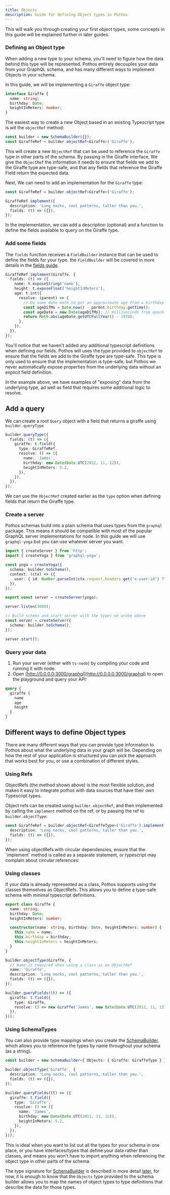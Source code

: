 ```yaml
---
title: Objects
description: Guide for defining Object types in Pothos
---
```


This will walk you through creating your first object types, some concepts in this guide will be
explained further in later guides.

### Defining an Object type

When adding a new type to your schema, you'll need to figure how the data behind this type will be
represented. Pothos entirely decouples your data from your GraphQL schema, and has many different
ways to implement Objects in your schema.

In this guide, we will be implementing a `Giraffe` object type:

```typescript
interface Giraffe {
  name: string;
  birthday: Date;
  heightInMeters: number;
}
```

The easiest way to create a new Object based in an existing Typescript type is wit the `objectRef`
method:

```typescript
const builder = new SchemaBuilder({});
const GiraffeRef = builder.objectRef<Giraffe>('Giraffe');
```

This will create a new `ObjectRef` that can be used to reference the `Giraffe` type in other parts
of the schema. By passing in the Giraffe interface, We give the `ObjectRef` the information it needs
to ensure that fields we add to the Giraffe type are type-safe, and that any fields that reference
the Giraffe Field return the expected data.

Next, We can need to add an implementation for the `Giraffe` type:

```typescript
const GiraffeRef = builder.objectRef<Giraffe>('Giraffe');

GiraffeRef.implement({
  description: 'Long necks, cool patterns, taller than you.',
  fields: (t) => ({}),
});
```

In the implementation, we can add a description (optional) and a function to define the fields
available to query on the Giraffe type.

### Add some fields

The `fields` function receives a `FieldBuilder` instance that can be used to define the fields for
your type. the `FieldBuilder` will be covered in more details in the [fields guide](./fields).

```typescript
GiraffeRef.implement(Giraffe, {
  fields: (t) => ({
    name: t.exposeString('name'),
    height: t.exposeFloat('heightInMeters'),
    age: t.int({
      resolve: (parent) => {
        // Do some date math to get an approximate age from a birthday
        const ageDifMs = Date.now() - parent.birthday.getTime();
        const ageDate = new Date(ageDifMs); // milliseconds from epoch
        return Math.abs(ageDate.getUTCFullYear() - 1970);
      },
    }),
  }),
});
```

You'll notice that we haven't added any additional typescript definitions when defining our fields.
Pothos will uses the type provided to `objectRef` to ensure that the fields we add to the Giraffe
type are type-safe. This type is only used to ensure that the implementation is type-safe, but
Pothos we never automatically expose properties from the underlying data without an explicit field
definition.

In the example above, we have examples of "exposing" data from the underlying type, ad well as field
that requires some additional logic to resolve.

## Add a query

We can create a root `Query` object with a field that returns a giraffe using `builder.queryType`

```typescript
builder.queryType({
  fields: (t) => ({
    giraffe: t.field({
      type: GiraffeRef,
      resolve: () => ({
        name: 'James',
        birthday: new Date(Date.UTC(2012, 11, 12)),
        heightInMeters: 5.2,
      }),
    }),
  }),
});
```

We can use the `ObjectRef` created earlier as the `type` option when defining fields that return the
Giraffe type.

### Create a server

Pothos schemas build into a plain schema that uses types from the `graphql` package. This means it
should be compatible with most of the popular GraphQL server implementations for node. In this guide
we will use `graphql-yoga` but you can use whatever server you want.

```typescript
import { createServer } from 'http';
import { createYoga } from 'graphql-yoga';

const yoga = createYoga({
  schema: builder.toSchema(),
  context: (ctx) => ({
    user: { id: Number.parseInt(ctx.request.headers.get('x-user-id') ?? '1', 10) },
  }),
});

export const server = createServer(yoga);

server.listen(3000);

// Build schema and start server with the types we wrote above
const server = createServer({
  schema: builder.toSchema(),
});

server.start();
```

### Query your data

1. Run your server (either with `ts-node`) by compiling your code and running it with node.
2. Open [http://0.0.0.0:3000/graphql](http://0.0.0.0:3000/graphql) to open the playground and query
   your API:

```graphql
query {
  giraffe {
    name
    age
    height
  }
}
```

## Different ways to define Object types

There are many different ways that you can provide type information to Pothos about what the
underlying data in your graph will be. Depending on how the rest of your application is structured
you can pick the approach that works best for you, or use a combination of different styles.

### Using Refs

ObjectRefs (the method shown above) is the most flexible solution, and makes it easy to integrate
pothos with data sources that have their own Typescript types.

Object refs can be created using `builder.objectRef`, and then implemented by calling the
`implement` method on the ref, or by passing the ref to `builder.objectType`:

```typescript
const GiraffeRef = builder.objectRef<GireffeType>('Giraffe').implement({
  description: 'Long necks, cool patterns, taller than you.',
  fields: (t) => ({}),
});
```


<Callout type="warn">
  When using objectRefs with circular dependencies, ensure that the `implement` method is called as
  a separate statement, or typescript may complain about circular references:
</Callout>

### Using classes

If your data is already represented as a class, Pothos supports using the classes themselves as
ObjectRefs. This allows you to define a type-safe schema with minimal typescript definitions.

```typescript
export class Giraffe {
  name: string;
  birthday: Date;
  heightInMeters: number;

  constructor(name: string, birthday: Date, heightInMeters: number) {
    this.name = name;
    this.birthday = birthday;
    this.heightInMeters = heightInMeters;
  }
}

builder.objectType(Giraffe, {
  // Name is required when using a class as an ObjectRef
  name: 'Giraffe',
  description: 'Long necks, cool patterns, taller than you.',
  fields: (t) => ({}),
});

builder.queryFields((t) => ({
  giraffe: t.field({
    type: Giraffe,
    resolve: () => new Giraffe('James', new Date(Date.UTC(2012, 11, 12)), 5.2),
  }),
}));
```

### Using SchemaTypes

You can also provide type mappings when you create the [SchemaBuilder](./schema-builder), which
allows you to reference the types by name throughout your schema (as a string).

```typescript
const builder = new SchemaBuilder<{ Objects: { Giraffe: GiraffeType } }>({});

builder.objectType('Giraffe', {
  description: 'Long necks, cool patterns, taller than you.',
  fields: (t) => ({}),
});

builder.queryFields((t) => ({
  giraffe: t.field({
    type: 'Giraffe',
    resolve: () => ({
      name: 'James',
      birthday: new Date(Date.UTC(2012, 11, 12)),
      heightInMeters: 5.2,
    }),
  }),
}));
```

This is ideal when you want to list out all the types for your schema in one place, or you have
interfaces/types that define your data rather than classes, and means you won't have to import
anything when referencing the object type in other parts of the schema.

The type signature for [SchemaBuilder](../api/schema-builder) is described in more detail
[later](../api/schema-builder), for now, it is enough to know that the `Objects` type provided to
the schema builder allows you to map the names of object types to type definitions that describe the
data for those types.
